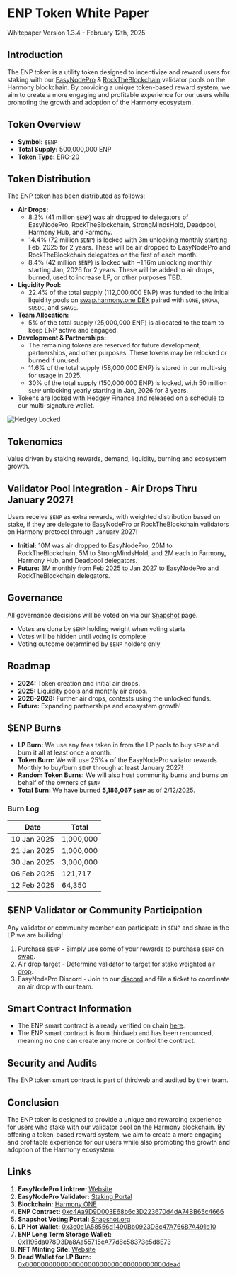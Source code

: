 

# ENP Token White Paper

Whitepaper Version 1.3.4 - February 12th, 2025

## Introduction

The ENP token is a utility token designed to incentivize and reward users for staking with our [EasyNodePro](https://staking.harmony.one/validators/mainnet/one18julyys26h67r4vq3zexzpfmvt9vpn0g75phmu) & [RockTheBlockchain](https://staking.harmony.one/validators/mainnet/one1p2rmvndevvw682qynqu08hyvx24hh4runsw6pz) validator pools on the Harmony blockchain. By providing a unique token-based reward system, we aim to create a more engaging and profitable experience for our users while promoting the growth and adoption of the Harmony ecosystem.

## Token Overview

- **Symbol:** `$ENP`
- **Total Supply:** 500,000,000 ENP
- **Token Type:** ERC-20

## Token Distribution

The ENP token has been distributed as follows:

- **Air Drops:**
  - 8.2% (41 million `$ENP`) was air dropped to delegators of EasyNodePro, RockTheBlockchain, StrongMindsHold, Deadpool, Harmony Hub, and Farmony.
  - 14.4% (72 million `$ENP`) is locked with 3m unlocking monthly starting Feb, 2025 for 2 years. These will be air dropped to EasyNodePro and RockTheBlockchain delegators on the first of each month.
  - 8.4% (42 million `$ENP`) is locked with ~1.16m unlocking monthly starting Jan, 2026 for 2 years. These will be added to air drops, burned, used to increase LP, or other purposes TBD.
- **Liquidity Pool:** 
  - 22.4% of the total supply (112,000,000 ENP) was funded to the initial liquidity pools on [swap.harmony.one DEX](swap.harmony.one) paired with `$ONE`, `$MONA`, `$USDC`, and `$WAGE`.
- **Team Allocation:** 
  - 5% of the total supply (25,000,000 ENP) is allocated to the team to keep ENP active and engaged.
- **Development & Partnerships:** 
  - The remaining tokens are reserved for future development, partnerships, and other purposes. These tokens may be relocked or burned if unused.
  - 11.6% of the total supply (58,000,000 ENP) is stored in our multi-sig for usage in 2025.
  - 30% of the total supply (150,000,000 ENP) is locked, with 50 million `$ENP` unlocking yearly starting in Jan, 2026 for 3 years.
- Tokens are locked with Hedgey Finance and released on a schedule to our multi-signature wallet.

![Hedgey Locked](/hedgy-locked.png)

## Tokenomics

Value driven by staking rewards, demand, liquidity, burning and ecosystem growth.

## Validator Pool Integration - Air Drops Thru January 2027!

Users receive `$ENP` as extra rewards, with weighted distribution based on stake, if they are delegate to EasyNodePro or RockTheBlockchain validators on Harmony protocol through January 2027!

- **Initial:** 10M was air dropped to EasyNodePro, 20M to RockTheBlockchain, 5M to StrongMindsHold, and 2M each to Farmony, Harmony Hub, and Deadpool delegators.
- **Future:** 3M monthly from Feb 2025 to Jan 2027 to EasyNodePro and RockTheBlockchain delegators.

## Governance

All governance decisions will be voted on via our [Snapshot](https://v1.snapshot.box/#/easynodepro.eth) page.
- Votes are done by `$ENP` holding weight when voting starts
- Votes will be hidden until voting is complete
- Voting outcome determined by `$ENP` holders only

## Roadmap
- **2024:** Token creation and initial air drops.
- **2025:** Liquidity pools and monthly air drops.
- **2026-2028:** Further air drops, contests using the unlocked funds.
- **Future:** Expanding partnerships and ecosystem growth!

## $ENP Burns
- **LP Burn:** We use any fees taken in from the LP pools to buy `$ENP` and burn it all at least once a month.
- **Token Burn:** We will use 25%+ of the EasyNodePro valiator rewards Monthly to buy/burn `$ENP` through at least January 2027!
- **Random Token Burns:** We will also host community burns and burns on behalf of the owners of `$ENP`
- **Total Burn:** We have burned **5,186,067 `$ENP`** as of 2/12/2025.

### Burn Log 

| Date        | Total     |
|-------------|-----------|
| 10 Jan 2025 | 1,000,000 |
| 21 Jan 2025 | 1,000,000 |
| 30 Jan 2025 | 3,000,000 |
| 06 Feb 2025 |   121,717 |
| 12 Feb 2025 |    64,350 |

## $ENP Validator or Community Participation
Any validator or community member can participate in `$ENP` and share in the LP we are builidng!  

 1. Purchase `$ENP` - Simply use some of your rewards to purchase `$ENP`
    on [swap](https://swap.harmony.one).
 2. Air drop target - Determine validator to target for stake weighted [air drop](https://easynodepro.com/airdrop).
 3. EasyNodePro Discord - Join to our [discord](https://mee6.xyz/i/TvaDiyZ9hc) and file a ticket to coordinate an air drop with our team.

## Smart Contract Information

- The ENP smart contract is already verified on chain [here](https://explorer.harmony.one/address/0xc4Aa9D9D003E68b6c3D223670d4dA74BB65c4666?tab=contract&shard=0).
- The ENP smart contract is from thirdweb and has been renounced, meaning no one can create any more or control the contract.

## Security and Audits

The ENP token smart contract is part of thirdweb and audited by their team.

## Conclusion

The ENP token is designed to provide a unique and rewarding experience for users who stake with our validator pool on the Harmony blockchain. By offering a token-based reward system, we aim to create a more engaging and profitable experience for our users while also promoting the growth and adoption of the Harmony ecosystem.

## Links
 1. **EasyNodePro Linktree:** [Website](https://easynodepro.com/links)
 2. **EasyNodePro Validator:** [Staking Portal](https://staking.harmony.one/validators/mainnet/one18julyys26h67r4vq3zexzpfmvt9vpn0g75phmu)
 3. **Blockchain:** [Harmony ONE](https://harmony.one)
 4. **ENP Contract:** [0xc4Aa9D9D003E68b6c3D223670d4dA74BB65c4666](https://explorer.harmony.one/address/0xc4Aa9D9D003E68b6c3D223670d4dA74BB65c4666)
 5. **Snapshot Voting Portal:** [Snapshot.org](https://v1.snapshot.box/#/easynodepro.eth)
 6. **LP Hot Wallet:** [0x3c0e1A58556d1490Bb0923D8c47A766B7A491b10](https://multisig.harmony.one/home?safe=hmy:0x3c0e1A58556d1490Bb0923D8c47A766B7A491b10)
 7. **ENP Long Term Storage Wallet:** [0x1195da078D3Da8Aa55715eA77d8c58373e5d8E73](https://multisig.harmonoy.one/home?save=hmy:0x1195da078D3Da8Aa55715eA77d8c58373e5d8E73)
 8. **NFT Minting Site:** [Website](https://easynodepro.com/mint)
 9. **Dead Wallet for LP Burn:** [0x000000000000000000000000000000000000dead](https://explorer.harmony.one/address/0x000000000000000000000000000000000000dead)